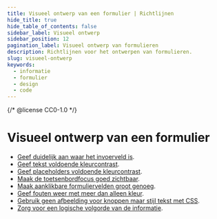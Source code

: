 ```yaml
---
title: Visueel ontwerp van een formulier | Richtlijnen
hide_title: true
hide_table_of_contents: false
sidebar_label: Visueel ontwerp
sidebar_position: 12
pagination_label: Visueel ontwerp van formulieren
description: Richtlijnen voor het ontwerpen van formulieren.
slug: visueel-ontwerp
keywords:
  - informatie
  - formulier
  - design
  - code
---
```


{/* @license CC0-1.0 */}


# Visueel ontwerp van een formulier

- [Geef duidelijk aan waar het invoerveld is](#geef-duidelijk-aan-waar-een-invoerveld-is).
- [Geef tekst voldoende kleurcontrast](#geef-tekst-voldoende-kleurcontrast).
- [Geef placeholders voldoende kleurcontrast](#geef-placeholders-voldoende-kleurcontrast).
- [Maak de toetsenbordfocus goed zichtbaar](#maak-toetsenbord-focus-goed-zichtbaar).
- [Maak aanklikbare formuliervelden groot genoeg](#maak-aanklikbare-formuliervelden-groot-genoeg).
- [Geef fouten weer met meer dan alleen kleur](#geef-fouten-weer-met-meer-dan-alleen-kleur).
- [Gebruik geen afbeelding voor knoppen maar stijl tekst met CSS](#gebruik-geen-afbeelding-voor-knoppen-maar-stijl-tekst-met-css).
- [Zorg voor een logische volgorde van de informatie](#zorg-voor-een-logische-volgorde-van-de-informatie).

<VisualDesignFieldContrast />
<VisualDesignFieldContrastCode />

<VisualDesignTextContrast />
<VisualDesignTextContrastCode />

<VisualDesignPlaceholderContrast />
<VisualDesignPlaceholderContrastCode />

<VisualDesignFocusVisible />
<VisualDesignFocusVisibleCode />

<VisualDesignFieldSize />
<VisualDesignFieldSizeCode />

<VisualDesignUseOfColor />

<VisualDesignNoImageButtons />

<VisualDesignOrder />

<FormFooterInfo />
